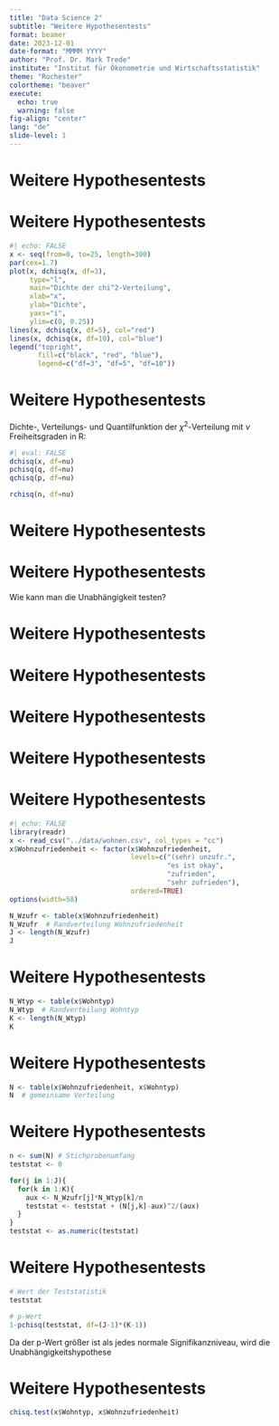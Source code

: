 ```yaml
---
title: "Data Science 2"
subtitle: "Weitere Hypothesentests"
format: beamer
date: 2023-12-01
date-format: "MMMM YYYY"
author: "Prof. Dr. Mark Trede"
institute: "Institut für Ökonometrie und Wirtschaftsstatistik"
theme: "Rochester"
colortheme: "beaver"
execute: 
  echo: true
  warning: false
fig-align: "center"
lang: "de"
slide-level: 1
---
```


# Weitere Hypothesentests
\framesubtitle{$\chi^2$-Verteilung}
\textbf{Die $\chi^2$-Verteilung}
\medskip
\begin{itemize}
\item Eine Zufallsvariable $X$ heißt $\chi^2$-verteilt mit
$\nu$ Freiheitsgraden, wenn sie die folgende Dichte hat,
$$
f_X(x)=\left\{
\begin{array}{ll}
C_\nu\cdot x^{\frac{\nu}{2}-1}\exp(-\frac{x}{2}) & \text{ wenn }x \ge 0\\
0 & \text{ sonst}
\end{array}
\right.
$$
\item Kurzschreibweise $X\sim \chi^2_\nu$
\item Erwartungswert $E(X)=\nu$, Varianz $Var(X)=2\nu$
\end{itemize}



# Weitere Hypothesentests
\framesubtitle{$\chi^2$-Verteilung}
```r
#| echo: FALSE
x <- seq(from=0, to=25, length=300)
par(cex=1.7)
plot(x, dchisq(x, df=3),
     type="l",
     main="Dichte der chi^2-Verteilung",
     xlab="x",
     ylab="Dichte",
     yaxs="i",
     ylim=c(0, 0.25))
lines(x, dchisq(x, df=5), col="red")
lines(x, dchisq(x, df=10), col="blue")
legend("topright",
       fill=c("black", "red", "blue"),
       legend=c("df=3", "df=5", "df=10"))
```



# Weitere Hypothesentests
\framesubtitle{$\chi^2$-Verteilung}
Dichte-, Verteilungs- und Quantilfunktion der $\chi^2$-Verteilung\newline
mit $\nu$ Freiheitsgraden in R:
\bigskip

```r
#| eval: FALSE
dchisq(x, df=nu)
pchisq(q, df=nu)
qchisq(p, df=nu)

rchisq(n, df=nu)
```



# Weitere Hypothesentests
\framesubtitle{Unabhänigigkeitstest}
\textbf{Unabhängigkeitstest}\medskip
\begin{itemize}
\item Sind zwei Zufallsvariablen $X$ und $Y$ unabhängig voneinander?
\item Hypothesen
\begin{align*}
H_0&: X\text{ und }Y\text{ sind unabhängig}\\
H_1&: X\text{ und }Y\text{ sind abhängig}
\end{align*}
\item Einfache Stichprobe aus $(X,Y)$, d.h.
$$
(X_1,Y_1),\ldots,(X_n,Y_n)
$$
\end{itemize}



# Weitere Hypothesentests
\framesubtitle{Unabhänigigkeitstest}
Wie kann man die Unabhängigkeit testen?\medskip
\begin{itemize}
\item Partitionierung der Träger $T_X$ und $T_Y$
\item Partition für $X$: $A_1,\ldots,A_J$
\item Partition für $Y$: $B_1,\ldots,B_K$
\item Diskretisierung der beiden Träger
\item Diskrete Zufallsvariablen müssen oft nicht partitioniert werden
\end{itemize}



# Weitere Hypothesentests
\framesubtitle{Unabhänigigkeitstest}
\begin{itemize}
\item Häufigkeitstabelle
$$
\begin{array}{|cc|cccc|c|}\hline
&&&Y\in&&&\\
&&B_1&B_2&\ldots&B_K&\sum \\\hline
&A_1&N_{11}&N_{12}&\ldots&N_{1K}&N_{1\cdot}\\
&A_2&N_{21}&N_{22}&\ldots&N_{2K}&N_{2\cdot}\\
X\in&\vdots&\vdots&\vdots&&\vdots&\vdots\\
&A_J&N_{J1}&N_{J2}&\ldots&N_{JK}&N_{J\cdot}\\\hline
&\sum&N_{\cdot 1}&N_{\cdot 2}&\ldots&N_{\cdot K}&n\\\hline
\end{array}
$$
\item Teststatistik
$$
T= \sum_{j=1}^J \sum_{k=1}^K
\frac{\left(N_{jk}-\frac{N_{j\cdot}N_{\cdot k}}{n}\right)^2}{\frac{N_{j\cdot}N_{\cdot k}}{n}}
$$
\end{itemize}



# Weitere Hypothesentests
\framesubtitle{Unabhänigigkeitstest}
\begin{itemize}
\item Unter Gültigkeit der Nullhypothese gilt (approximativ)
$$
T\sim \chi^2_{(J-1)(K-1)}
$$
\item Kleine Werte der Teststatistik sind mit der Unabhängigkeitshypothese vereinbar
\item Sehr große Werte sprechen gegen die Nullhypothese
\item Kritische Grenze: $(1-\alpha)$-Quantil der $\chi^2_{(J-1)(K-1)}$-Verteilung
\end{itemize}



# Weitere Hypothesentests
\framesubtitle{Unabhänigigkeitstest}
\begin{itemize}
\item Die Nullhypothese wird verworfen, wenn der Wert der Teststatistik 
die kritische Grenze überschreitet
\item Die Ablehnung von $H_0$ ist eine belastbare statistische 
Untermauerung der Abhängigkeit von $X$ und $Y$ (wenn auch kein Beweis)
\item Achtung: Die Nichtablehnung ("Annahme") von $H_0$ 
ist keine statistische Untermauerung der Unabhängigkeit!
\end{itemize}



# Weitere Hypothesentests
\framesubtitle{Unabhänigigkeitstest}
\begin{exampleblock}{Beispiel: Studentisches Wohnen}
\begin{itemize}
\item Umfrage in Data Science 1
\item Interpretation der Umfrage als einfache Stichprobe
\item Hängen Wohntyp und Wohnzufriedenheit zusammen?
\item Hypothesen:
\begin{align*}
H_0&: \text{Wohntyp und Wohnzufriedenheit sind unabhängig}\\
H_1&: \text{Wohntyp und Wohnzufriedenheit sind abhängig}
\end{align*}
\item Beide Zufallsvariablen sind diskret
\end{itemize}
\end{exampleblock}



# Weitere Hypothesentests
\framesubtitle{Unabhänigigkeitstest}
```r
#| echo: FALSE
library(readr)
x <- read_csv("../data/wohnen.csv", col_types = "cc")
x$Wohnzufriedenheit <- factor(x$Wohnzufriedenheit,
                              levels=c("(sehr) unzufr.", 
                                       "es ist okay", 
                                       "zufrieden",
                                       "sehr zufrieden"),
                              ordered=TRUE)
options(width=58)
```
```r
N_Wzufr <- table(x$Wohnzufriedenheit) 
N_Wzufr  # Randverteilung Wohnzufriedenheit
J <- length(N_Wzufr)
J
```



# Weitere Hypothesentests
\framesubtitle{Unabhänigigkeitstest}
```r
N_Wtyp <- table(x$Wohntyp) 
N_Wtyp  # Randverteilung Wohntyp
K <- length(N_Wtyp)
K
```



# Weitere Hypothesentests
\framesubtitle{Unabhänigigkeitstest}
```r
N <- table(x$Wohnzufriedenheit, x$Wohntyp)
N  # gemeinsame Verteilung
```



# Weitere Hypothesentests
\framesubtitle{Unabhänigigkeitstest}
```r
n <- sum(N) # Stichprobenumfang
teststat <- 0

for(j in 1:J){
  for(k in 1:K){
    aux <- N_Wzufr[j]*N_Wtyp[k]/n
    teststat <- teststat + (N[j,k]-aux)^2/(aux)
  }
}
teststat <- as.numeric(teststat)
```



# Weitere Hypothesentests
\framesubtitle{Unabhänigigkeitstest}
```r
# Wert der Teststatistik
teststat

# p-Wert
1-pchisq(teststat, df=(J-1)*(K-1))
```
Da der p-Wert größer ist als jedes normale Signifikanzniveau,\newline
wird die Unabhängigkeitshypothese \textbf{nicht abgelehnt}



# Weitere Hypothesentests
\framesubtitle{Unabhänigigkeitstest}
```r
chisq.test(x$Wohntyp, x$Wohnzufriedenheit)
```

